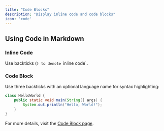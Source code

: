 ```yaml
---
title: "Code Blocks"
description: "Display inline code and code blocks"
icon: 'code'
---
```


## Using Code in Markdown

### Inline Code
Use backticks (`) to denote `inline code`.

### Code Block
Use three backticks with an optional language name for syntax highlighting:

```java
class HelloWorld {
    public static void main(String[] args) {
        System.out.println("Hello, World!");
    }
}
```

For more details, visit the [Code Block page](/content/components/code).